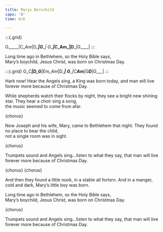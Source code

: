 ```yaml
---
title: Marys Bornchild
capo: '0'
time: 6/6

---
```

:::{.grid} <!--Verse-->

G_____|C__Am_|D____|G_____|
G_____|C__Am_|D____|G_____|
:::

Long time ago in Bethlehem, so the Holy Bible says,  
Mary's boychild, Jesus Christ, was born on Christmas Day. 


:::{.grid} <!--Chorus-->
G__C__|D__G___|Em_Am_|D____|
G_____|C__Am__|G__D__|G____|
:::

:::{.chorus}
Hark now! Hear the Angels sing, a King was born today, 
and man will live forever more because of Christmas Day. 
:::  

While shepherds watch their flocks by night, 
they see a bright new shining star. 
They hear a choir sing a song,  
the music seemed to come from afar.  
  
{chorus} 

Now Joseph and his wife, Mary, came to Bethlehem that night. 
They found no place to bear the child,  
not a single room was in sight.      
  
{chorus}

Trumpets sound and Angels sing...listen to what they say, 
that man will live forever more because of Christmas Day. 

{chorus}
{chorus}
  
And then they found a little nook, in a stable all forlorn. 
And in a manger, cold and dark, Mary's little boy was born.

Long time ago in Bethlehem, so the Holy Bible says,  
Mary's boychild, Jesus Christ, was born on Christmas Day. 

  
{chorus}

Trumpets sound and Angels sing...listen to what they say, 
that man will live forever more because of Christmas Day.
